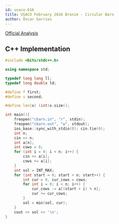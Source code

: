 ```yaml
---
id: usaco-616
title: USACO February 2016 Bronze - Circular Barn
author: Óscar Garries
---
```


[Official Analysis](http://www.usaco.org/current/data/sol_cbarn_bronze_feb16.html)

<LanguageSection>
<CPPSection>

## C++ Implementation

```cpp
#include <bits/stdc++.h>

using namespace std;

typedef long long ll;
typedef long double ld;

#define f first;
#define s second;

#define len(x) (int)x.size();

int main(){
	freopen("cbarn.in", "r", stdin);
	freopen("cbarn.out", "w", stdout);
	ios_base::sync_with_stdio(0); cin.tie(0);
	int n;
	cin >> n;
	int a[n];
	int cows = 0;
	for (int i = 0; i < n; i++) {
		cin >> a[i];
		cows += a[i];
	}
	int sol = INT_MAX;
	for (int start = 0; start < n; start++) {
		int cur = 0, cur_cows = cows;
		for int i = 0; i < n; i++) {
			cur_cows -= a[(start + i) % n];
			cur += cur_cows;
		}
		sol = min(sol, cur);
	}
	cout << sol << '\n';
}

```

</CPPSection>
</LanguageSection>